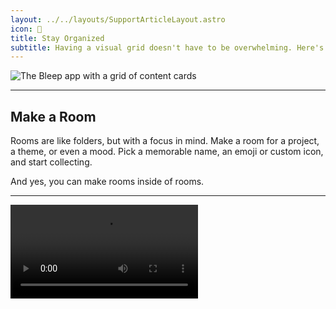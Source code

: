```yaml
---
layout: ../../layouts/SupportArticleLayout.astro
icon: 🍱
title: Stay Organized
subtitle: Having a visual grid doesn't have to be overwhelming. Here's how to make it work for you.
---
```



![The Bleep app with a grid of content cards](./stay_organized/overview.png)

---

## Make a Room

Rooms are like folders, but with a focus in mind. Make a room for a project, a theme, or even a mood. Pick a memorable name, an emoji or custom icon, and start collecting.

And yes, you can make rooms inside of rooms.

---

<Video src="/support/stay_organized/sorting_landscape.mp4" autoplay />

## Break Loose

Not everything is chronological. Rearrange freely to curate, move away distracting items, or bring attention to the important ones.

The order of your items will be unique to the room they're in.

---

![The Bleep app with a grid of content cards](./stay_organized/archive.png)

## Don't Be Afraid to Archive

In Bleep, you don't delete right away. You archive. This removes the decision paralysis that comes with deleting.

If something is on your way, just archive it. You can restore it later, or delete it permanently.
